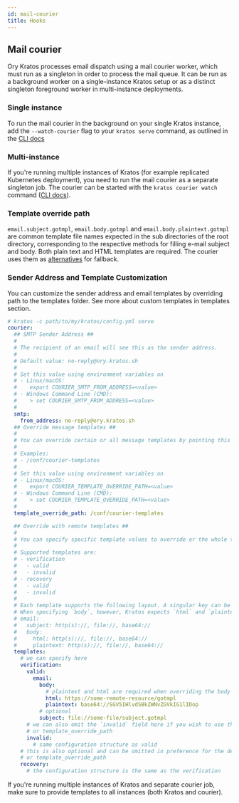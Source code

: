 ```yaml
---
id: mail-courier
title: Hooks
---
```


## Mail courier

Ory Kratos processes email dispatch using a mail courier worker, which must run as a singleton in order to process the mail queue.
It can be run as a background worker on a single-instance Kratos setup or as a distinct singleton foreground worker in
multi-instance deployments.

### Single instance

To run the mail courier in the background on your single Kratos instance, add the `--watch-courier` flag to your `kratos serve`
command, as outlined in the [CLI docs](../cli/kratos-serve.md)

### Multi-instance

If you're running multiple instances of Kratos (for example replicated Kubernetes deployment), you need to run the mail courier as
a separate singleton job. The courier can be started with the `kratos courier watch` command
([CLI docs](../cli/kratos-courier.md)).


### Template override path

`email.subject.gotmpl`, `email.body.gotmpl` and `email.body.plaintext.gotmpl` are common template file names expected in the sub
directories of the root directory, corresponding to the respective methods for filling e-mail subject and body. Both plain text
and HTML templates are required. The courier uses them as
[alternatives](https://github.com/ory/kratos/blob/871ee0475a27771dd6395aad617f41a22ccc3b9a/courier/courier.go#L205) for fallback.

### Sender Address and Template Customization

You can customize the sender address and email templates by overriding path to the templates folder. See more about custom
templates in templates section.

```yaml title="path/to/my/kratos/config.yml"
# kratos -c path/to/my/kratos/config.yml serve
courier:
  ## SMTP Sender Address ##
  #
  # The recipient of an email will see this as the sender address.
  #
  # Default value: no-reply@ory.kratos.sh
  #
  # Set this value using environment variables on
  # - Linux/macOS:
  #    export COURIER_SMTP_FROM_ADDRESS=<value>
  # - Windows Command Line (CMD):
  #    > set COURIER_SMTP_FROM_ADDRESS=<value>
  #
  smtp:
    from_address: no-reply@ory.kratos.sh
  ## Override message templates ##
  #
  # You can override certain or all message templates by pointing this key to the path where the templates are located.
  #
  # Examples:
  # - /conf/courier-templates
  #
  # Set this value using environment variables on
  # - Linux/macOS:
  #    export COURIER_TEMPLATE_OVERRIDE_PATH=<value>
  # - Windows Command Line (CMD):
  #    > set COURIER_TEMPLATE_OVERRIDE_PATH=<value>
  #
  template_override_path: /conf/courier-templates

  ## Override with remote templates ##
  #
  # You can specify specific template values to override or the whole template
  #
  # Supported templates are:
  # - verification
  #   - valid
  #   - invalid
  # - recovery
  #   - valid
  #   - invalid
  #
  # Each template supports the following layout. A singular key can be specified under `email` to override the defaults.
  # When specifying `body`, however, Kratos expects `html` and `plaintext` to be set.
  # email:
  #   subject: http(s)://, file://, base64://
  #   body:
  #     html: http(s)://, file://, base64://
  #     plaintext: http(s)://, file://, base64://
  templates:
    # we can specify here
    verification:
      valid:
        email:
          body:
            # plaintext and html are required when overriding the body
            html: https://some-remote-resource/gotmpl
            plaintext: base64://SGV5IHlvdSBkZWNvZGVkIG1lIDop
          # optional
          subject: file://some-file/subject.gotmpl
      # we can also omit the `invalid` field here if you wish to use the default built-in templates
      # or template_override_path
      invalid:
        # same configuration structure as valid
    # this is also optional and can be omitted in preference for the default built-in templates
    # or template_override_path
    recovery:
      # the configuration structure is the same as the verification
```




If you're running multiple instances of Kratos and separate courier job, make sure to provide templates to all instances (both
Kratos and courier).